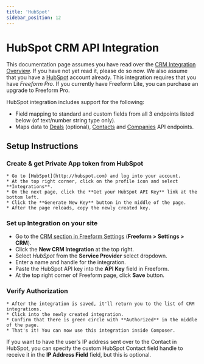 ```yaml
---
title: 'HubSpot'
sidebar_position: 12
---
```



# HubSpot CRM API Integration<Badge type="pro" text="Pro" />

This documentation page assumes you have read over the [CRM Integration Overview](./index.mdx). If you have not yet read it, please do so now. We also assume that you have a [HubSpot](http://hubspot.com) account already. This integration requires that you have _Freeform Pro_. If you currently have Freeform Lite, you can purchase an upgrade to Freeform Pro.

HubSpot integration includes support for the following:

- Field mapping to standard and custom fields from all 3 endpoints listed below (of text/number string type only).
- Maps data to [Deals](http://developers.hubspot.com/docs/methods/deals/deals_overview) (optional), [Contacts](http://developers.hubspot.com/docs/methods/contacts/contacts-overview) and [Companies](http://developers.hubspot.com/docs/methods/companies/companies-overview) API endpoints.<Badge type="feature" text="Improved in 2.2.1+" />

## Setup Instructions

<VerticalStepWrapper>
<StepMarkdown>

### Create & get Private App token from HubSpot

    * Go to [HubSpot](http://hubspot.com) and log into your account.
    * At the top right corner, click on the profile icon and select **Integrations**.
    * On the next page, click the **Get your HubSpot API Key** link at the bottom left.
    * Click the **Generate New Key** button in the middle of the page.
    * After the page reloads, copy the newly created key.

</StepMarkdown>
<StepMarkdown>

### Set up Integration on your site

- Go to the [CRM section in Freeform Settings](../configuration/settings.mdx#crm) (**Freeform > Settings > CRM**).
- Click the **New CRM Integration** at the top right.
- Select _HubSpot_ from the **Service Provider** select dropdown.
- Enter a name and handle for the integration.
- Paste the HubSpot API key into the **API Key** field in Freeform.
- At the top right corner of Freeform page, click **Save** button.

</StepMarkdown>
<StepMarkdown>

### Verify Authorization

    * After the integration is saved, it'll return you to the list of CRM integrations.
    * Click into the newly created integration.
    * Confirm that there is green circle with **Authorized** in the middle of the page.
    * That's it! You can now use this integration inside Composer.

</StepMarkdown>
</VerticalStepWrapper>

If you want to have the user's IP address sent over to the Contact in HubSpot, you can specify the custom HubSpot Contact field handle to receive it in the **IP Address Field** field, but this is optional.

